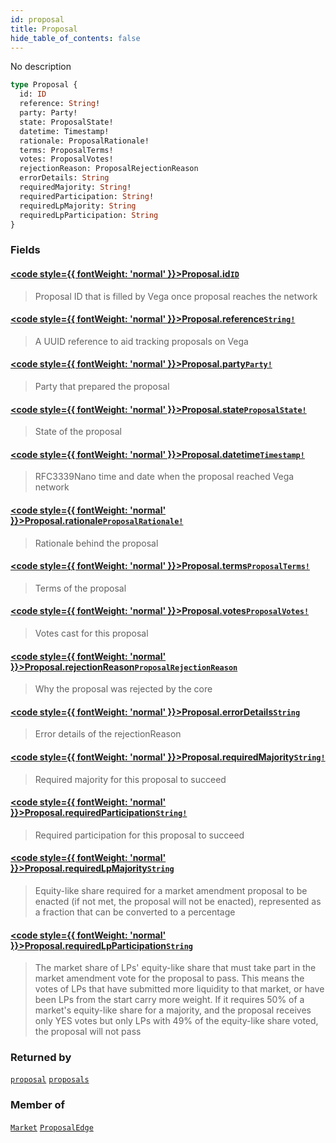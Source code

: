 ```yaml
---
id: proposal
title: Proposal
hide_table_of_contents: false
---
```








No description

```graphql
type Proposal {
  id: ID
  reference: String!
  party: Party!
  state: ProposalState!
  datetime: Timestamp!
  rationale: ProposalRationale!
  terms: ProposalTerms!
  votes: ProposalVotes!
  rejectionReason: ProposalRejectionReason
  errorDetails: String
  requiredMajority: String!
  requiredParticipation: String!
  requiredLpMajority: String
  requiredLpParticipation: String
}
```


### Fields

#### [<code style={{ fontWeight: 'normal' }}>Proposal.<b>id</b></code>](#)<Bullet />[`ID`](/testnet/api/graphql/scalars/id) <Badge class="secondary" text="scalar"/>
> Proposal ID that is filled by Vega once proposal reaches the network
> 

#### [<code style={{ fontWeight: 'normal' }}>Proposal.<b>reference</b></code>](#)<Bullet />[`String!`](/testnet/api/graphql/scalars/string) <Badge class="secondary" text="non-null"/> <Badge class="secondary" text="scalar"/>
> A UUID reference to aid tracking proposals on Vega
> 

#### [<code style={{ fontWeight: 'normal' }}>Proposal.<b>party</b></code>](#)<Bullet />[`Party!`](/testnet/api/graphql/objects/party) <Badge class="secondary" text="non-null"/> <Badge class="secondary" text="object"/>
> Party that prepared the proposal
> 

#### [<code style={{ fontWeight: 'normal' }}>Proposal.<b>state</b></code>](#)<Bullet />[`ProposalState!`](/testnet/api/graphql/enums/proposal-state) <Badge class="secondary" text="non-null"/> <Badge class="secondary" text="enum"/>
> State of the proposal
> 

#### [<code style={{ fontWeight: 'normal' }}>Proposal.<b>datetime</b></code>](#)<Bullet />[`Timestamp!`](/testnet/api/graphql/scalars/timestamp) <Badge class="secondary" text="non-null"/> <Badge class="secondary" text="scalar"/>
> RFC3339Nano time and date when the proposal reached Vega network
> 

#### [<code style={{ fontWeight: 'normal' }}>Proposal.<b>rationale</b></code>](#)<Bullet />[`ProposalRationale!`](/testnet/api/graphql/objects/proposal-rationale) <Badge class="secondary" text="non-null"/> <Badge class="secondary" text="object"/>
> Rationale behind the proposal
> 

#### [<code style={{ fontWeight: 'normal' }}>Proposal.<b>terms</b></code>](#)<Bullet />[`ProposalTerms!`](/testnet/api/graphql/objects/proposal-terms) <Badge class="secondary" text="non-null"/> <Badge class="secondary" text="object"/>
> Terms of the proposal
> 

#### [<code style={{ fontWeight: 'normal' }}>Proposal.<b>votes</b></code>](#)<Bullet />[`ProposalVotes!`](/testnet/api/graphql/objects/proposal-votes) <Badge class="secondary" text="non-null"/> <Badge class="secondary" text="object"/>
> Votes cast for this proposal
> 

#### [<code style={{ fontWeight: 'normal' }}>Proposal.<b>rejectionReason</b></code>](#)<Bullet />[`ProposalRejectionReason`](/testnet/api/graphql/enums/proposal-rejection-reason) <Badge class="secondary" text="enum"/>
> Why the proposal was rejected by the core
> 

#### [<code style={{ fontWeight: 'normal' }}>Proposal.<b>errorDetails</b></code>](#)<Bullet />[`String`](/testnet/api/graphql/scalars/string) <Badge class="secondary" text="scalar"/>
> Error details of the rejectionReason
> 

#### [<code style={{ fontWeight: 'normal' }}>Proposal.<b>requiredMajority</b></code>](#)<Bullet />[`String!`](/testnet/api/graphql/scalars/string) <Badge class="secondary" text="non-null"/> <Badge class="secondary" text="scalar"/>
> Required majority for this proposal to succeed
> 

#### [<code style={{ fontWeight: 'normal' }}>Proposal.<b>requiredParticipation</b></code>](#)<Bullet />[`String!`](/testnet/api/graphql/scalars/string) <Badge class="secondary" text="non-null"/> <Badge class="secondary" text="scalar"/>
> Required participation for this proposal to succeed
> 

#### [<code style={{ fontWeight: 'normal' }}>Proposal.<b>requiredLpMajority</b></code>](#)<Bullet />[`String`](/testnet/api/graphql/scalars/string) <Badge class="secondary" text="scalar"/>
> Equity-like share required for a market amendment proposal to be enacted (if not met, the proposal will not be enacted), represented as a fraction that can be converted to a percentage
> 

#### [<code style={{ fontWeight: 'normal' }}>Proposal.<b>requiredLpParticipation</b></code>](#)<Bullet />[`String`](/testnet/api/graphql/scalars/string) <Badge class="secondary" text="scalar"/>
> The market share of LPs' equity-like share that must take part in the market amendment vote for the proposal to pass. This means the votes of LPs that have submitted more liquidity to that market, or have been LPs from the start carry more weight. If it requires 50% of a market's equity-like share for a majority, and the proposal receives only YES votes but only LPs with 49% of the equity-like share voted, the proposal will not pass
> 



### Returned by

[`proposal`](/testnet/api/graphql/queries/proposal)  <Badge class="secondary" text="query"/><Bullet />[`proposals`](/testnet/api/graphql/subscriptions/proposals)  <Badge class="secondary" text="subscription"/>

### Member of

[`Market`](/testnet/api/graphql/objects/market)  <Badge class="secondary" text="object"/><Bullet />[`ProposalEdge`](/testnet/api/graphql/objects/proposal-edge)  <Badge class="secondary" text="object"/>



